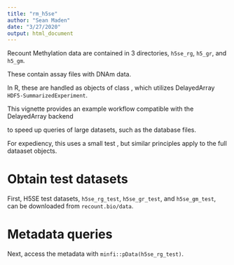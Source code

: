 ```yaml
---
title: "rm_h5se"
author: "Sean Maden"
date: "3/27/2020"
output: html_document
---
```


Recount Methylation data are contained in 3 directories, `h5se_rg`, `h5_gr`, and `h5_gm`. 

These contain assay files with DNAm data. 

In R, these are handled as objects of class , which utilizes DelayedArray `HDF5-SummarizedExperiment`. 

This vignette provides an example workflow compatible with the DelayedArray backend 

to speed up queries of large datasets, such as the  database files. 

For expediency, this uses a small test , but similar principles apply to the full dataaset objects.

# Obtain test datasets

First, H5SE test datasets, `h5se_rg_test`, `h5se_gr_test`, and `h5se_gm_test`, can be downloaded from `recount.bio/data`. 

# Metadata queries



Next, access the metadata with `minfi::pData(h5se_rg_test)`.

# 